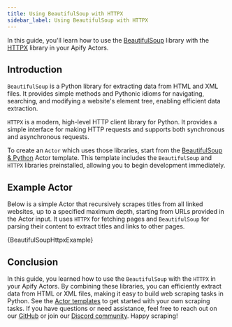 ```yaml
---
title: Using BeautifulSoup with HTTPX
sidebar_label: Using BeautifulSoup with HTTPX
---
```




In this guide, you'll learn how to use the [BeautifulSoup](https://www.crummy.com/software/BeautifulSoup/) library with the [HTTPX](https://www.python-httpx.org/) library in your Apify Actors.

## Introduction

`BeautifulSoup` is a Python library for extracting data from HTML and XML files. It provides simple methods and Pythonic idioms for navigating, searching, and modifying a website's element tree, enabling efficient data extraction.

`HTTPX` is a modern, high-level HTTP client library for Python. It provides a simple interface for making HTTP requests and supports both synchronous and asynchronous requests.

To create an `Actor` which uses those libraries, start from the [BeautifulSoup & Python](https://apify.com/templates/categories/python) Actor template. This template includes the `BeautifulSoup` and `HTTPX` libraries preinstalled, allowing you to begin development immediately.

## Example Actor

Below is a simple Actor that recursively scrapes titles from all linked websites, up to a specified maximum depth, starting from URLs provided in the Actor input. It uses `HTTPX` for fetching pages and `BeautifulSoup` for parsing their content to extract titles and links to other pages.

<CodeBlock className="language-python">
    {BeautifulSoupHttpxExample}
</CodeBlock>

## Conclusion

In this guide, you learned how to use the `BeautifulSoup` with the `HTTPX` in your Apify Actors. By combining these libraries, you can efficiently extract data from HTML or XML files, making it easy to build web scraping tasks in Python. See the [Actor templates](https://apify.com/templates/categories/python) to get started with your own scraping tasks. If you have questions or need assistance, feel free to reach out on our [GitHub](https://github.com/apify/apify-sdk-python) or join our [Discord community](https://discord.com/invite/jyEM2PRvMU). Happy scraping!
